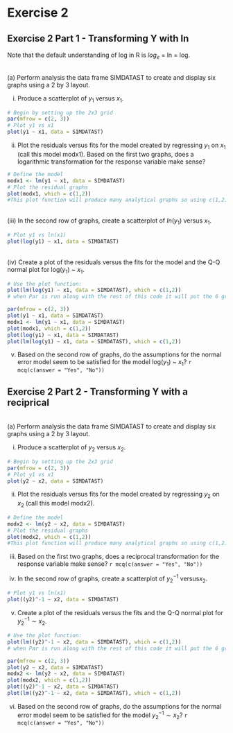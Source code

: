 # Exercise 2

## Exercise 2 Part 1 - Transforming Y with ln

Note that the default understanding of log in R is $log_e$ = ln = log.

<br>(a) Perform analysis the data frame SIMDATAST to create and display six graphs using a 2 by 3 layout.

(i) Produce a scatterplot of $y_1$ versus $x_1$.
```r
# Begin by setting up the 2x3 grid
par(mfrow = c(2, 3))
# Plot y1 vs x1
plot(y1 ~ x1, data = SIMDATAST)
```
(ii) Plot the residuals versus fits for the model created by regressing $y_1$ on $x_1$ (call this model modx1). Based on the first two graphs, does a logarithmic transformation for the response variable make sense?
```r
# Define the model
modx1 <- lm(y1 ~ x1, data = SIMDATAST)
# Plot the residual graphs
plot(modx1, which = c(1,2))
#This plot function will produce many analytical graphs so using c(1,2) selects that you want the fitted residual plot and the Q-Q plot as they are the first 2 it produces.
```
<br>
(iii) In the second row of graphs, create a scatterplot of $ln(y_1$) versus $x_1$.
```r
# Plot y1 vs ln(x1)
plot(log(y1) ~ x1, data = SIMDATAST)
```
<br>
(iv) Create a plot of the residuals versus the fits for the model and the Q-Q normal plot for log($y_1$) ~ $x_1$.
```r
# Use the plot function: 
plot(lm(log(y1) ~ x1, data = SIMDATAST), which = c(1,2))
# when Par is run along with the rest of this code it will put the 6 graphs in the grid.
```
```r
par(mfrow = c(2, 3))
plot(y1 ~ x1, data = SIMDATAST)
modx1 <- lm(y1 ~ x1, data = SIMDATAST)
plot(modx1, which = c(1,2))
plot(log(y1) ~ x1, data = SIMDATAST)
plot(lm(log(y1) ~ x1, data = SIMDATAST), which = c(1,2))
```
(v) Based on the second row of graphs, do the assumptions for the normal error model seem to be satisfied for the model log($y_1$) ~ $x_1$? 
`r mcq(c(answer = "Yes", "No"))`

## Exercise 2 Part 2 - Transforming Y with a reciprical

<br>(a) Perform analysis the data frame SIMDATAST to create and display six graphs using a 2 by 3 layout.

(i) Produce a scatterplot of $y_2$ versus $x_2$.
```r
# Begin by setting up the 2x3 grid
par(mfrow = c(2, 3))
# Plot y1 vs x1
plot(y2 ~ x2, data = SIMDATAST)
```
(ii) Plot the residuals versus fits for the model created by regressing $y_2$ on $x_2$ (call this model modx2).
```r
# Define the model
modx2 <- lm(y2 ~ x2, data = SIMDATAST)
# Plot the residual graphs
plot(modx2, which = c(1,2))
#This plot function will produce many analytical graphs so using c(1,2) selects that you want the fitted residual plot and the Q-Q plot as they are the first 2 it produces.
```
(iii)  Based on the first two graphs, does a reciprocal transformation for the response variable make sense?
`r mcq(c(answer = "Yes", "No"))`<br>

(iv) In the second row of graphs, create a scatterplot of $y_2^{-1}$ versus$x_2$.
```r
# Plot y1 vs ln(x1)
plot((y2)^-1 ~ x2, data = SIMDATAST)
```

(v) Create a plot of the residuals versus the fits and the Q-Q normal plot for $y_2^{-1} \sim x_2$.
```r
# Use the plot function: 
plot(lm((y2)^-1 ~ x2, data = SIMDATAST), which = c(1,2))
# when Par is run along with the rest of this code it will put the 6 graphs in the grid.
```
```r
par(mfrow = c(2, 3))
plot(y2 ~ x2, data = SIMDATAST)
modx2 <- lm(y2 ~ x2, data = SIMDATAST)
plot(modx2, which = c(1,2))
plot((y2)^-1 ~ x2, data = SIMDATAST)
plot(lm((y2)^-1 ~ x2, data = SIMDATAST), which = c(1,2))
```
(vi) Based on the second row of graphs, do the assumptions for the normal error model seem to be satisfied for the model $y_2^{-1} \sim x_2$? 
`r mcq(c(answer = "Yes", "No"))`

